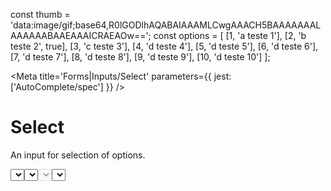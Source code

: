 
const thumb = 'data:image/gif;base64,R0lGODlhAQABAIAAAMLCwgAAACH5BAAAAAAALAAAAAABAAEAAAICRAEAOw==';
const options = [
  [1, 'a teste 1'],
  [2, 'b teste 2', true],
  [3, 'c teste 3'],
  [4, 'd teste 4'],
  [5, 'd teste 5'],
  [6, 'd teste 6'],
  [7, 'd teste 7'],
  [8, 'd teste 8'],
  [9, 'd teste 9'],
  [10, 'd teste 10']
];

<Meta title='Forms|Inputs/Select' parameters={{ jest: ['AutoComplete/spec'] }} />

# Select

An input for selection of options.

<Preview>
  <Story name='Default'>
    <Select placeholder="Placeholder here..." options={options}/>
  </Story>
</Preview>

<Preview>
  <Story name='Error'>
    <Select error placeholder="Placeholder here..." options={options}/>
  </Story>
</Preview>

<Preview>
  <Story name='Disabled'>
    <Select disabled placeholder="Placeholder here..." options={options}/>
  </Story>
</Preview>

#### No Placeholder

<Preview>
  <Story name='No Placeholder'>
    <Select options={options}/>
  </Story>
</Preview>

<Props of={Select} />

# Select with filter

An input for selection of options.

<Preview>
  <Story name='Select with filter'>
    <SelectFiltered placeholder="Placeholder here..." options={options}/>
  </Story>
</Preview>

<Preview>
  <Story name='Select with filter and error'>
    <SelectFiltered error placeholder="Placeholder here..." options={options}/>
  </Story>
</Preview>


<Preview>
  <Story name='Select with filter and disabled'>
    <SelectFiltered disabled error placeholder="Placeholder here..." options={options}/>
  </Story>
</Preview>

<Props of={SelectFiltered} />

# MultiSelect

An input for selection of options.

<Preview>
  <Story name='MultiSelect'>
    <MultiSelect placeholder="Placeholder here..." options={options}/>
  </Story>
</Preview>


<Preview>
  <Story name='MultiSelect Error'>
    <MultiSelect error placeholder="Placeholder here..." options={options}/>
  </Story>
</Preview>


<Preview>
  <Story name='MultiSelect Disabled'>
    <MultiSelect disabled placeholder="Placeholder here..." options={options}/>
  </Story>
</Preview>


<Props of={MultiSelect} />

# MultiSelectFiltered

An input for selection of options.

<Preview>
  <Story name='MultiSelectFiltered'>
    <MultiSelectFiltered placeholder="Placeholder here..." onChange={action('change')} options={options}/>
  </Story>
</Preview>


<Preview>
  <Story name='MultiSelectFiltered error'>
    <MultiSelectFiltered error placeholder="Placeholder here..." onChange={action('change')} options={options}/>
  </Story>
</Preview>



<Preview>
  <Story name='MultiSelectFiltered disabled'>
    <MultiSelectFiltered disabled placeholder="Placeholder here..." onChange={action('change')} options={options}/>
  </Story>
</Preview>


<Props of={MultiSelectFiltered} />

